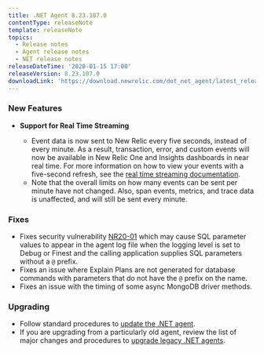 ```yaml
---
title: .NET Agent 8.23.107.0
contentType: releaseNote
template: releaseNote
topics:
  - Release notes
  - Agent release notes
  - NET release notes
releaseDateTime: '2020-01-15 17:00'
releaseVersion: 8.23.107.0
downloadLink: 'https://download.newrelic.com/dot_net_agent/latest_release'
---
```


### New Features

* **Support for Real Time Streaming**

  * Event data is now sent to New Relic every five seconds, instead of every minute. As a result, transaction, error, and custom events will now be available in New Relic One and Insights dashboards in near real time. For more information on how to view your events with a five-second refresh, see the [real time streaming documentation](https://docs.newrelic.com/docs/agents/manage-apm-agents/agent-data/real-time-streaming).
  * Note that the overall limits on how many events can be sent per minute have not changed. Also, span events, metrics, and trace data is unaffected, and will still be sent every minute.

### Fixes

* Fixes security vulnerability [NR20-01](/docs/security/new-relic-security/security-bulletins/security-bulletin-nr20-01) which may cause SQL parameter values to appear in the agent log file when the logging level is set to Debug or Finest and the calling application supplies SQL parameters without a `@` prefix.
* Fixes an issue where Explain Plans are not generated for database commands with parameters that do not have the `@` prefix on the name.
* Fixes an issue with the timing of some async MongoDB driver methods.

### Upgrading

* Follow standard procedures to [update the .NET agent](/docs/agents/net-agent/installation-configuration/update-net-agent).
* If you are upgrading from a particularly old agent, review the list of major changes and procedures to [upgrade legacy .NET agents](/docs/agents/net-agent/troubleshooting/upgrade-legacy-net-agents).
